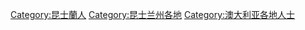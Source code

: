 [[Category:昆士蘭人|Category:昆士蘭人]]
[[Category:昆士兰州各地|Category:昆士兰州各地]]
[[Category:澳大利亚各地人士|Category:澳大利亚各地人士]]